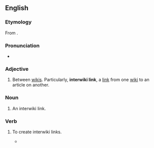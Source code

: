 {{wikipedia}}
{{selfref|For interwiki related to the Wikimedia projects, see [[Wikipedia:Wikipedia:InterWikimedia links|Wikipedia:InterWikimedia links]].}}
==English==

===Etymology===
From {{prefix|en|inter|wiki}}.

===Pronunciation===
* {{IPA|en|/ˌɪntə(ɹ)ˈwɪki/}}

===Adjective===
{{en-adj|-}}

# Between [[wiki]]s. Particularly, '''interwiki link''', a [[link]] from one [[wiki]] to an article on another.

===Noun===
{{en-noun}}

# {{lb|en|Wiktionary and WMF jargon}} An interwiki link.

===Verb===
{{en-verb}}

# {{lb|en|Wiktionary and WMF jargon}} To create interwiki links.
#* {{quote-book|en|year=2008|page=415|passage=Any page, not just articles, can be '''interwikied'''.|author=Phoebe Ayers, Charles Matthews, Ben Yates}}